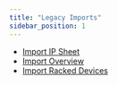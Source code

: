 ```yaml
---
title: "Legacy Imports"
sidebar_position: 1
---
```


* [Import IP Sheet](./import-ip-sheet)
* [Import Overview](./import-overview)
* [Import Racked Devices](./import-racked-devices)



